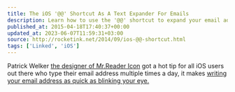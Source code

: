 ```yaml
---
title: The iOS '@@' Shortcut As A Text Expander For Emails
description: Learn how to use the '@@' shortcut to expand your email address on iOS.
published_at: 2015-04-18T17:40:37+00:00
updated_at: 2023-06-07T11:59:31+03:00
source: http://rocketink.net/2014/09/ios-@@-shortcut.html
tags: ['Linked', 'iOS']
---
```


Patrick Welker [the designer of Mr.Reader Icon][1] got a hot tip for all iOS users out there who type their email address multiple times a day, it makes [writing your email address as quick as blinking your eye.][2]

[1]: http://rocketink.net/2014/01/mr-reader-icon.html
[2]: http://rocketink.net/2014/09/ios-@@-shortcut.html

